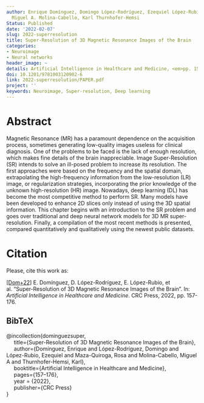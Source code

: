 ```yaml
---
author: Enrique Domínguez, Domingo López-Rodríguez, Ezequiel López-Rubio, Rosa Maza-Quiroga,
  Miguel A. Molina-Cabello, Karl Thurnhofer-Hemsi
Status: Published
date: '2022-02-07'
slug: 2022-superresolution
title: Super-Resolution of 3D Magnetic Resonance Images of the Brain
categories:
- Neuroimage
- Neural networks
header_image: ~
details: Artificial Intelligence in Healthcare and Medicine, <em>pp. 157-176</em>
doi: 10.1201/9781003120902-6
link: 2022-superresolution/PAPER.pdf
project: ''
keywords: Neuroimage, Super-resolution, Deep learning
---
```




# Abstract


Magnetic Resonance (MR) has a paramount dependence on the acquisition process, sometimes generating low-quality images useless for clinical diagnosis. One of the problems to be faced is the lack of enough resolution, which makes fine details of the brain inappreciable. Image Super-Resolution (SR) intends to solve an ill-posed problem to increase its resolution. The first approaches were based on the frequency and the spatial domain, extrapolating the high-frequency information from the low-resolution (LR) image, or regularization strategies, incorporating the prior knowledge of the unknown high-resolution (HR) image. Nowadays, deep learning (DL) has become the most competitive method to perform SR. Many models have been developed to enhance 2D slices only instead of using the 3D spatial information. This chapter begins with an introduction to the SR problem and goes over traditional and deep neural network models for 3D MR super-resolution. Finally, a compilation of the most recent methods is presented, compared quantitatively and qualitatively using the newest public datasets.







# Citation
Please, cite this work as:


<a name=bib-dominguezsuper></a>[[Dom+22]](#cite-dominguezsuper) E. Domínguez, D. López-Rodríguez, E. López-Rubio, et al. “Super-Resolution of 3D Magnetic Resonance Images of the Brain”. In: _Artificial Intelligence in Healthcare and Medicine_. CRC Press, 2022, pp. 157-176.

::: {.callout-note appearance="minimal" collapse=true}

## BibTeX

@incollection{dominguezsuper,<br>&nbsp;&nbsp;&nbsp;&nbsp;  title={Super-Resolution of 3D Magnetic Resonance Images of the Brain},<br>&nbsp;&nbsp;&nbsp;&nbsp;  author={Domínguez, Enrique and López-Rodríguez, Domingo and López-Rubio, Ezequiel and Maza-Quiroga, Rosa and Molina-Cabello, Miguel A and Thurnhofer-Hemsi, Karl},<br>&nbsp;&nbsp;&nbsp;&nbsp;  booktitle={Artificial Intelligence in Healthcare and Medicine},<br>&nbsp;&nbsp;&nbsp;&nbsp;  pages={157--176},<br>&nbsp;&nbsp;&nbsp;&nbsp;  year = {2022},<br>&nbsp;&nbsp;&nbsp;&nbsp;  publisher={CRC Press}<br>}

:::


